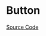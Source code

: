 
<Meta title="Basic/Button/Doc" />

# Button

<Description of={MznButtonComponent} />

[Source Code](https://github.com/Mezzanine-UI/mezzanine/blob/main/packages/ng/src/button/button.component.ts)

<ArgsTable of={MznButtonComponent} />
